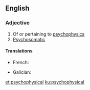 ==English==

===Adjective===
{{en-adj|-}}

# Of or pertaining to [[psychophysics]]
# [[psychosomatic|Psychosomatic]]

====Translations====
{{trans-top|of or pertaining to psychophysics}}
* French: {{t+check|fr|psychophysique|m|f}}
{{trans-mid}}
* Galician: {{t+|gl|psicofísico}}
{{trans-bottom}}

{{trans-top|psychosomatic}}
{{trans-mid}}
{{trans-bottom}}

[[et:psychophysical]]
[[ku:psychophysical]]